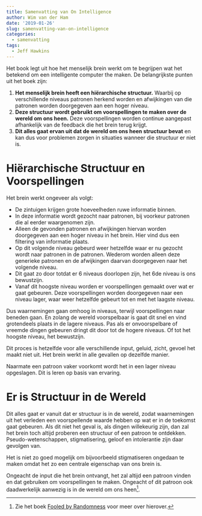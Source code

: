```yaml
---
title: Samenvatting van On Intelligence
author: Wim van der Ham
date: '2019-01-26'
slug: samenvatting-van-on-intelligence
categories:
  - samenvatting
tags:
  - Jeff Hawkins
---
```


Het book legt uit hoe het menselijk brein werkt om te begrijpen wat het betekend om een intelligente computer the maken. De belangrijkste punten uit het boek zijn:

1. **Het menselijk brein heeft een hiërarchische structuur.** Waarbij op verschillende niveaus patronen herkend worden en afwijkingen van die patronen worden doorgegeven aan een hoger niveau.
1. **Deze structuur wordt gebruikt om voorspellingen te maken over de wereld om ons heen.** Deze voorspellingen worden continue aangepast afhankelijk van de feedback die het brein terug krijgt.
1. **Dit alles gaat ervan uit dat de wereld om ons heen structuur bevat** en kan dus voor problemen zorgen in situaties wanneer die structuur er niet is.

# Hiërarchische Structuur en Voorspellingen

Het brein werkt ongeveer als volgt:

- De zintuigen krijgen grote hoeveelheden ruwe informatie binnen.
- In deze informatie wordt gezocht naar patronen, bij voorkeur patronen die al eerder waargenomen zijn.
- Alleen de gevonden patronen en afwijkingen hiervan worden doorgegeven aan een hoger niveau in het brein. Hier vind dus een filtering van informatie plaats.
- Op dit volgende niveau gebeurd weer hetzelfde waar er nu gezocht wordt naar patronen in de patronen. Wederom worden alleen deze generieke patronen en de afwijkingen daarvan doorgegeven naar het volgende niveau.
- Dit gaat zo door totdat er 6 niveaus doorlopen zijn, het 6de niveau is ons bewustzijn.
- Vanaf dit hoogste niveau worden er voorspellingen gemaakt over wat er gaat gebeuren. Deze voorspellingen worden doorgegeven naar een niveau lager, waar weer hetzelfde gebeurt tot en met het laagste niveau.

Dus waarnemingen gaan omhoog in niveaus, terwijl voorspellingen naar beneden gaan. En zolang de wereld voorspelbaar is gaat dit snel en vind grotendeels plaats in de lagere niveaus. Pas als er onvoorspelbare of vreemde dingen gebeuren dringt dit door tot de hogere niveaus. Of tot het hoogste niveau, het bewustzijn.

Dit proces is hetzelfde voor alle verschillende input, geluid, zicht, gevoel het maakt niet uit. Het brein werkt in alle gevallen op dezelfde manier.

Naarmate een patroon vaker voorkomt wordt het in een lager niveau opgeslagen. Dit is leren op basis van ervaring.

# Er is Structuur in de Wereld

Dit alles gaat er vanuit dat er structuur is in de wereld, zodat waarnemingen uit het verleden een voorspellende waarde hebben op wat er in de toekomst gaat gebeuren. Als dit niet het geval is, als dingen willekeurig zijn, dan zal het brein toch altijd proberen een structuur of een patroon te ontdekken. Pseudo-wetenschappen, stigmatisering, geloof en intolerantie zijn daar gevolgen van. 

Het is niet zo goed mogelijk om bijvoorbeeld stigmatiseren ongedaan te maken omdat het zo een centrale eigenschap van ons brein is. 

Ongeacht de input die het brein ontvangt, het zal altijd een patroon vinden en dat gebruiken om voorspellingen te maken. Ongeacht of dit patroon ook daadwerkelijk aanwezig is in de wereld om ons heen[^fooled].

[^fooled]: Zie het boek [Fooled by Randomness](https://en.wikipedia.org/wiki/Fooled_by_Randomness) voor meer over hierover.
